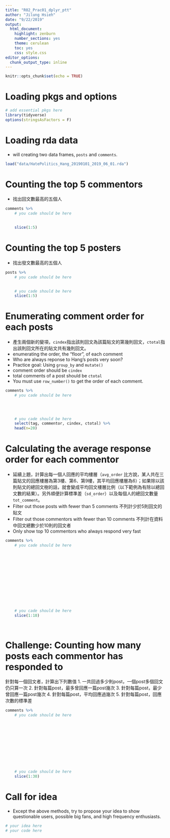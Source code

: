 ```yaml
---
title: "R02_Prac01_dplyr_ptt"
author: "Jilung Hsieh"
date: "9/22/2019"
output:
  html_document:
    highlight: zenburn
    number_sections: yes
    theme: cerulean
    toc: yes
    css: style.css
editor_options:
  chunk_output_type: inline
---
```


```r
knitr::opts_chunk$set(echo = TRUE)
```

# Loading pkgs and options
```r
# add essential pkgs here
library(tidyverse)
options(stringsAsFactors = F)
```


# Loading rda data
- will creating two data frames, `posts` and `comments`.
```r
load("data/HatePolitics_Hang_20190101_2019_06_01.rda")
```


# Counting the top 5 commentors
- 找出回文數最高的五個人
```r
comments %>%
    # you cade should be here

    
    slice(1:5)
```


# Counting the top 5 posters
- 找出發文數最高的五個人
```r
posts %>%
    # you cade should be here

    
    # you cade should be here
    slice(1:5)
```


# Enumerating comment order for each posts
- 產生兩個新的變項，`cindex`指出該則回文為該篇貼文的第幾則回文，`ctotal`指出該則回文所在的貼文共有幾則回文。
- enumerating the order, the "floor", of each comment
- Who are always reponse to Hang's posts very soon?
- Practice goal: Using `group_by` and `mutate()`
- comment order should be `cindex`
- total comments of a post should be `ctotal`
- You must use `row_number()` to get the order of each comment.
```r
comments %>%
    # you cade should be here

    
    
    
    # you cade should be here
    select(tag, commentor, cindex, ctotal) %>%
    head(n=20)
```

# Calculating the average response order for each commentor
- 延續上題，計算出每一個人回應的平均樓層（`avg_order` 比方說，某人共在三篇貼文的回應樓層為第3樓、第6、第9樓，其平均回應樓層為6）；如果除以該則貼文的總回文樹的話，就會變成平均回文樓層比例（以下範例為有除以總回文數的結果）。另外順便計算標準差（`sd_order`）以及每個人的總回文數量`tot_comment`。
- Filter out those posts with fewer than 5 comments 不列計少於5則回文的貼文
- Filter out those commentors with fewer than 10 comments 不列計在資料中回文總數少於10則的回文者
- Only show top 10 commentors who always respond very fast

```r
comments %>%
    # you cade should be here

    
    
    
    
    
    
    
    
    



    # you cade should be here
    slice(1:10)

    
```

# Challenge: Counting how many posts each commentor has responded to 
針對每一個回文者，計算出下列數值
1. 一共回過多少則post，一個post多個回文仍只算一次
2. 針對每篇post，最多曾回應一篇post幾次
3. 針對每篇post，最少曾回應一篇post幾次
4. 針對每篇post，平均回應過幾次
5. 針對每篇post，回應次數的標準差
```r
comments %>%
    # you cade should be here

    
    
    
    
    
    
    
    
    

    # you cade should be here
    slice(1:30)
```

# Call for idea
- Except the above methods, try to propose your idea to show questionable users, possible big fans, and high frequency enthusiasts.

```r
# your idea here
# your code here
```

